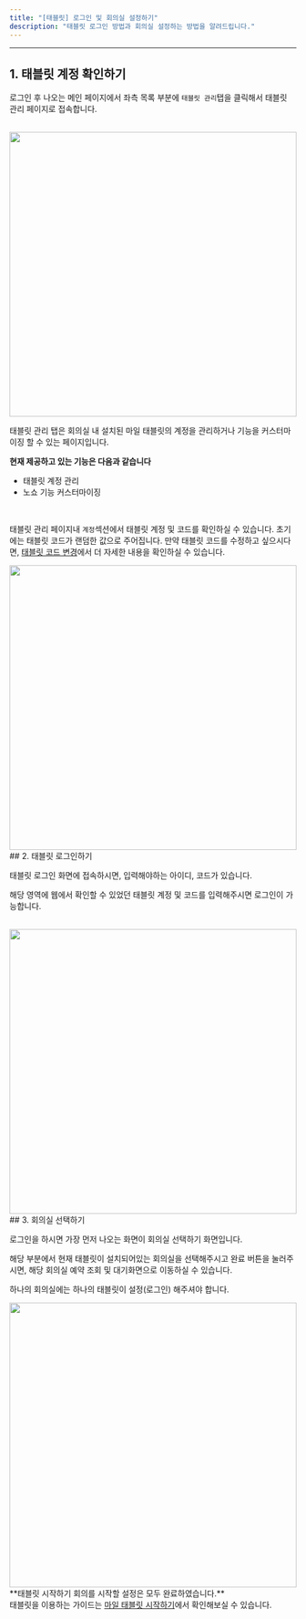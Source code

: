 ```yaml
---
title: "[태블릿] 로그인 및 회의실 설정하기"
description: "태블릿 로그인 방법과 회의실 설정하는 방법을 알려드립니다."
---
```


---

## 1. 태블릿 계정 확인하기

로그인 후 나오는 메인 페이지에서 좌측 목록 부분에 `태블릿 관리`탭을 클릭해서 태블릿 관리 페이지로 접속합니다.

<br />

<Frame>
  <img src="/images/essentials/tablet-login/img1.png" width="100%" height="500" />
</Frame>

태블릿 관리 탭은 회의실 내 설치된 마일 태블릿의 계정을 관리하거나 기능을 커스터마이징 할 수 있는 페이지입니다.

**현재 제공하고 있는 기능은 다음과 같습니다**

-   태블릿 계정 관리
-   노쇼 기능 커스터마이징

<br />

태블릿 관리 페이지내 `계정`섹션에서 태블릿 계정 및 코드를 확인하실 수 있습니다.
초기에는 태블릿 코드가 랜덤한 값으로 주어집니다. 만약 태블릿 코드를 수정하고 싶으시다면, [태블릿 코드 변경](https://mile.mintlify.app/essentials/setting/upload-code)에서 더 자세한 내용을 확인하실 수 있습니다.

<Frame>
  <img src="/images/essentials/tablet-login/img2.png" width="100%" height="500" />
</Frame>
<br />
## 2. 태블릿 로그인하기

태블릿 로그인 화면에 접속하시면, 입력해야하는 아이디, 코드가 있습니다.

해당 영역에 웹에서 확인할 수 있었던 태블릿 계정 및 코드를 입력해주시면 로그인이 가능합니다.

<br />
<Frame>
  <img src="/images/essentials/tablet-login/img3.png" width="100%" height="500" />
</Frame>

<br />
## 3. 회의실 선택하기

로그인을 하시면 가장 먼저 나오는 화면이 회의실 선택하기 화면입니다.

해당 부분에서 현재 태블릿이 설치되어있는 회의실을 선택해주시고 완료 버튼을 눌러주시면, 해당 회의실 예약 조회 및 대기화면으로 이동하실 수 있습니다.

<Info>하나의 회의실에는 하나의 태블릿이 설정(로그인) 해주셔야 합니다.</Info>

<Frame>
  <img src="/images/essentials/tablet-login/img4.png" width="100%" height="500" />
</Frame>

<br />
**태블릿 시작하기 회의를 시작할 설정은 모두 완료하였습니다.** <br />
태블릿을 이용하는 가이드는 <a href="https://mile.mintlify.app/tablet/show">마일 태블릿 시작하기</a>에서 확인해보실 수 있습니다.